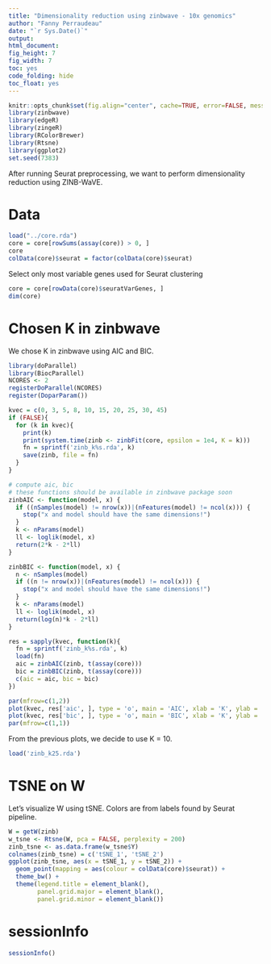 ```yaml
---
title: "Dimensionality reduction using zinbwave - 10x genomics"
author: "Fanny Perraudeau"
date: "`r Sys.Date()`"
output: 
html_document: 
fig_height: 7
fig_width: 7
toc: yes
code_folding: hide
toc_float: yes
---
```


```r
knitr::opts_chunk$set(fig.align="center", cache=TRUE, error=FALSE, message=FALSE, warning=TRUE)
library(zinbwave)
library(edgeR)
library(zingeR)
library(RColorBrewer)
library(Rtsne)
library(ggplot2)
set.seed(7383)
```

After running Seurat preprocessing, we want to perform dimensionality reduction using ZINB-WaVE.

# Data 
```r
load("../core.rda")
core = core[rowSums(assay(core)) > 0, ]
core
colData(core)$seurat = factor(colData(core)$seurat)
```

Select only most variable genes used for Seurat clustering
```r
core = core[rowData(core)$seuratVarGenes, ]
dim(core)
```

# Chosen K in zinbwave

We chose K in zinbwave using AIC and BIC.

```r
library(doParallel)
library(BiocParallel)
NCORES <- 2
registerDoParallel(NCORES)
register(DoparParam())

kvec = c(0, 3, 5, 8, 10, 15, 20, 25, 30, 45)
if (FALSE){
  for (k in kvec){
    print(k)
    print(system.time(zinb <- zinbFit(core, epsilon = 1e4, K = k)))
    fn = sprintf('zinb_k%s.rda', k)
    save(zinb, file = fn)
  }
}

# compute aic, bic 
# these functions should be available in zinbwave package soon
zinbAIC <- function(model, x) {
  if ((nSamples(model) != nrow(x))|(nFeatures(model) != ncol(x))) {
    stop("x and model should have the same dimensions!")
  }
  k <- nParams(model)
  ll <- loglik(model, x)
  return(2*k - 2*ll)
}

zinbBIC <- function(model, x) {
  n <- nSamples(model)
  if ((n != nrow(x))|(nFeatures(model) != ncol(x))) {
    stop("x and model should have the same dimensions!")
  }
  k <- nParams(model)
  ll <- loglik(model, x)
  return(log(n)*k - 2*ll)
}

res = sapply(kvec, function(k){
  fn = sprintf('zinb_k%s.rda', k)
  load(fn)
  aic = zinbAIC(zinb, t(assay(core)))
  bic = zinbBIC(zinb, t(assay(core)))
  c(aic = aic, bic = bic)
})
```

```r
par(mfrow=c(1,2))
plot(kvec, res['aic', ], type = 'o', main = 'AIC', xlab = 'K', ylab = 'AIC')
plot(kvec, res['bic', ], type = 'o', main = 'BIC', xlab = 'K', ylab = 'BIC')
par(mfrow=c(1,1))
```

From the previous plots, we decide to use K = 10.

```r
load('zinb_k25.rda')
```

# TSNE on W

Let's visualize W using tSNE. Colors are from labels found by Seurat pipeline.

```r
W = getW(zinb)
w_tsne <- Rtsne(W, pca = FALSE, perplexity = 200)
zinb_tsne <- as.data.frame(w_tsne$Y)
colnames(zinb_tsne) = c('tSNE_1', 'tSNE_2')
ggplot(zinb_tsne, aes(x = tSNE_1, y = tSNE_2)) + 
  geom_point(mapping = aes(colour = colData(core)$seurat)) + 
  theme_bw() + 
  theme(legend.title = element_blank(),
        panel.grid.major = element_blank(), 
        panel.grid.minor = element_blank())
```


# sessionInfo
```r
sessionInfo()
```